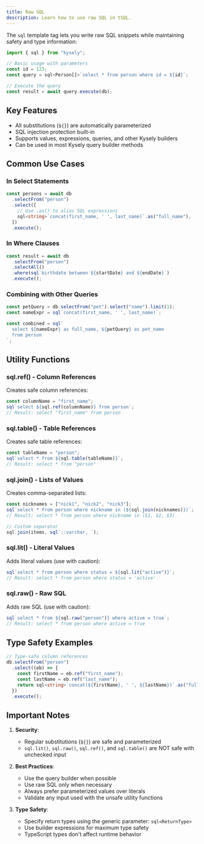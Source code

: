 ```yaml
---
title: Raw SQL
description: Learn how to use raw SQL in tSQL.
---
```


The `sql` template tag lets you write raw SQL snippets while maintaining safety and type information:

```typescript
import { sql } from "kysely";

// Basic usage with parameters
const id = 123;
const query = sql<Person[]>`select * from person where id = ${id}`;

// Execute the query
const result = await query.execute(db);
```

## Key Features

- All substitutions (`${}`) are automatically parameterized
- SQL injection protection built-in
- Supports values, expressions, queries, and other Kysely builders
- Can be used in most Kysely query builder methods

## Common Use Cases

### In Select Statements

```typescript
const persons = await db
  .selectFrom("person")
  .select([
    // Use .as() to alias SQL expressions
    sql<string>`concat(first_name, ' ', last_name)`.as("full_name"),
  ])
  .execute();
```

### In Where Clauses

```typescript
const result = await db
  .selectFrom("person")
  .selectAll()
  .where(sql`birthdate between ${startDate} and ${endDate}`)
  .execute();
```

### Combining with Other Queries

```typescript
const petQuery = db.selectFrom("pet").select("name").limit(1);
const nameExpr = sql`concat(first_name, ' ', last_name)`;

const combined = sql`
  select ${nameExpr} as full_name, ${petQuery} as pet_name
  from person
`;
```

## Utility Functions

### sql.ref() - Column References

Creates safe column references:

```typescript
const columnName = "first_name";
sql`select ${sql.ref(columnName)} from person`;
// Result: select "first_name" from person
```

### sql.table() - Table References

Creates safe table references:

```typescript
const tableName = "person";
sql`select * from ${sql.table(tableName)}`;
// Result: select * from "person"
```

### sql.join() - Lists of Values

Creates comma-separated lists:

```typescript
const nicknames = ["nick1", "nick2", "nick3"];
sql`select * from person where nickname in (${sql.join(nicknames)})`;
// Result: select * from person where nickname in ($1, $2, $3)

// Custom separator
sql.join(items, sql`::varchar, `);
```

### sql.lit() - Literal Values

Adds literal values (use with caution):

```typescript
sql`select * from person where status = ${sql.lit("active")}`;
// Result: select * from person where status = 'active'
```

### sql.raw() - Raw SQL

Adds raw SQL (use with caution):

```typescript
sql`select * from ${sql.raw("person")} where active = true`;
// Result: select * from person where active = true
```

## Type Safety Examples

```typescript
// Type-safe column references
db.selectFrom("person")
  .select((eb) => {
    const firstName = eb.ref("first_name");
    const lastName = eb.ref("last_name");
    return sql<string>`concat(${firstName}, ' ', ${lastName})`.as("full_name");
  })
  .execute();
```

## Important Notes

1. **Security**:

   - Regular substitutions (`${}`) are safe and parameterized
   - `sql.lit()`, `sql.raw()`, `sql.ref()`, and `sql.table()` are NOT safe with unchecked input

2. **Best Practices**:

   - Use the query builder when possible
   - Use raw SQL only when necessary
   - Always prefer parameterized values over literals
   - Validate any input used with the unsafe utility functions

3. **Type Safety**:
   - Specify return types using the generic parameter: `sql<ReturnType>`
   - Use builder expressions for maximum type safety
   - TypeScript types don't affect runtime behavior
